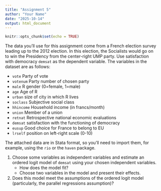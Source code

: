 ```yaml
---
title: "Assignment 5"
author: "Your Name"
date: "2025-10-14"
output: html_document
---
```


```r
knitr::opts_chunk$set(echo = TRUE)
```

The data you'll use for this assignment come from a French election survey leading up to the 2012 election.  In this election, the Socialists would go on to win the Presidency from the center-right UMP party.  Use satisfaction with democracy `demsat` as the dependent variable. The variables in the dataset are as follows: 

- `vote`  Party of vote
- `votenum`  Party number of chosen party
- `male`  R gender (0=female, 1=male)
- `age`  Age of R
- `urban`  size of city in which R lives
- `soclass`  Subjective social class
- `hhincome`  Household income (in francs/month)
- `union`  Member of a union
- `retnat`  Retrospective national economic evaluations
- `demsat`  satisfaction with the functioning of democracy
- `eusup`  Good choice for France to belong to EU
- `lrself` position on left-right scale (0-10)

The attached data are in Stata format, so you'll need to import them, for example, using the `rio` or the `haven` package. 

1. Choose some variables as independent variables and estimate an ordered logit model of `demsat` using your chosen independent variables.
    - How does the model fit?
    - Choose two variables in the model and present their effects. 
2. Does this model meet the assumptions of the ordered logit model (particularly, the parallel regressions assumption)?

